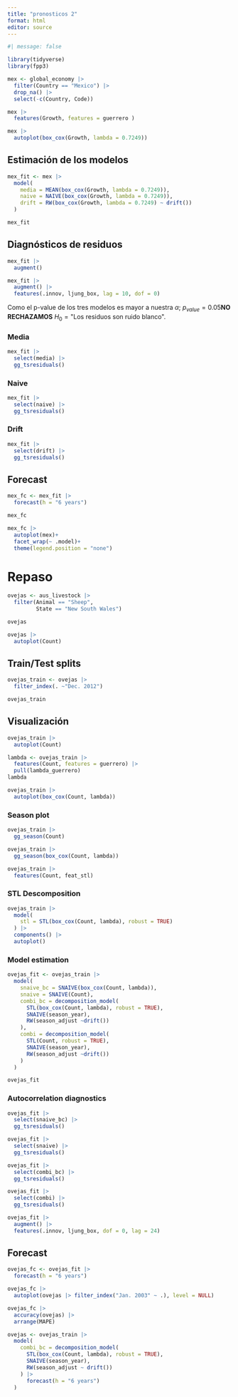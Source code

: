 ```yaml
---
title: "pronosticos 2"
format: html
editor: source
---
```


```r
#| message: false

library(tidyverse)
library(fpp3)
```

```r
mex <- global_economy |> 
  filter(Country == "Mexico") |> 
  drop_na() |> 
  select(-c(Country, Code))

mex |> 
  features(Growth, features = guerrero )

mex |> 
  autoplot(box_cox(Growth, lambda = 0.7249))
```
## Estimación de los modelos

```r
mex_fit <- mex |> 
  model(
    media = MEAN(box_cox(Growth, lambda = 0.7249)),
    naive = NAIVE(box_cox(Growth, lambda = 0.7249)),
    drift = RW(box_cox(Growth, lambda = 0.7249) ~ drift())
  )

mex_fit
```
## Diagnósticos de residuos

```r
mex_fit |> 
  augment()

mex_fit |> 
  augment() |> 
  features(.innov, ljung_box, lag = 10, dof = 0)
```
Como el p-value de los tres modelos es mayor a nuestra $\alpha$; $p_{value} = 0.05$**NO RECHAZAMOS** $H_0 = \text{"Los residuos son ruido blanco"}$.

### Media

```r
mex_fit |> 
  select(media) |> 
  gg_tsresiduals()
```
### Naive

```r
mex_fit |> 
  select(naive) |> 
  gg_tsresiduals()
```


### Drift

```r
mex_fit |> 
  select(drift) |> 
  gg_tsresiduals()
```

## Forecast

```r
mex_fc <- mex_fit |> 
  forecast(h = "6 years")

mex_fc

mex_fc |> 
  autoplot(mex)+
  facet_wrap(~ .model)+
  theme(legend.position = "none")
```
# Repaso

```r
ovejas <- aus_livestock |> 
  filter(Animal == "Sheep",
         State == "New South Wales")

ovejas

ovejas |> 
  autoplot(Count)
```

## Train/Test splits

```r
ovejas_train <- ovejas |> 
  filter_index(. ~"Dec. 2012")

ovejas_train
```

## Visualización

```r
ovejas_train |> 
  autoplot(Count)
```

```r
lambda <- ovejas_train |> 
  features(Count, features = guerrero) |> 
  pull(lambda_guerrero)
lambda

ovejas_train |> 
  autoplot(box_cox(Count, lambda))
```


### Season plot
```r
ovejas_train |> 
  gg_season(Count)

ovejas_train |> 
  gg_season(box_cox(Count, lambda))
```
```r
ovejas_train |> 
  features(Count, feat_stl)
```

### STL Descomposition

```r
ovejas_train |> 
  model(
    stl = STL(box_cox(Count, lambda), robust = TRUE)
  ) |> 
  components() |> 
  autoplot()
```
### Model estimation

```r
ovejas_fit <- ovejas_train |> 
  model(
    snaive_bc = SNAIVE(box_cox(Count, lambda)),
    snaive = SNAIVE(Count),
    combi_bc = decomposition_model(
      STL(box_cox(Count, lambda), robust = TRUE),
      SNAIVE(season_year),
      RW(season_adjust ~drift())
    ),
    combi = decomposition_model(
      STL(Count, robust = TRUE),
      SNAIVE(season_year),
      RW(season_adjust ~drift())
    )
  )

ovejas_fit
```
### Autocorrelation diagnostics

```r
ovejas_fit |> 
  select(snaive_bc) |> 
  gg_tsresiduals()

ovejas_fit |> 
  select(snaive) |> 
  gg_tsresiduals()

ovejas_fit |> 
  select(combi_bc) |> 
  gg_tsresiduals()

ovejas_fit |> 
  select(combi) |> 
  gg_tsresiduals()

ovejas_fit |> 
  augment() |> 
  features(.innov, ljung_box, dof = 0, lag = 24)
```

## Forecast
```r
ovejas_fc <- ovejas_fit |> 
  forecast(h = "6 years")

ovejas_fc |> 
  autoplot(ovejas |> filter_index("Jan. 2003" ~ .), level = NULL)
```

```r
ovejas_fc |> 
  accuracy(ovejas) |> 
  arrange(MAPE)
```

```r
ovejas <- ovejas_train |> 
  model(
    combi_bc = decomposition_model(
      STL(box_cox(Count, lambda), robust = TRUE),
      SNAIVE(season_year),
      RW(season_adjust ~ drift())
    ) |> 
      forecast(h = "6 years")
  )
```

